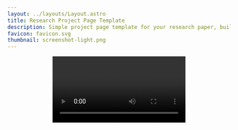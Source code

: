 ```yaml
---
layout: ../layouts/Layout.astro
title: Research Project Page Template
description: Simple project page template for your research paper, built with Astro and Tailwind CSS
favicon: favicon.svg
thumbnail: screenshot-light.png
---
```






<Header
  title={frontmatter.title}
  authors={[
    {
      name: "Roman Hauksson",
      url: "https://roman.technology",
      institution: "University of Texas at Dallas",
      notes: ["*", "†"],
    },
    {
      name: "Author Two",
      institution: "Institution Two",
      notes: ["*", "†"],
    },
    {
      name: "Author Three",
      institution: "Institution Three",
      notes: ["†"],
    },
    {
      name: "Author Four",
      institution: "Institution Four",
    },
  ]}
  conference="Conference Name"
  notes={[
    {
      symbol: "*",
      text: "author note one",
    },
    {
      symbol: "†",
      text: "author note two",
    },
  ]}
  links={[
    {
      name: "Paper",
      url: "",
      icon: "ri:file-pdf-2-line",
    },
    {
      name: "Code",
      url: "https://github.com/RomanHauksson/academic-project-astro-template",
      icon: "ri:github-line",
    },
    {
      name: "arXiv",
      url: "",
      icon: "academicons:arxiv",
    },
    {
      name: "Bluesky",
      url: "",
      icon: "ri:bluesky-line"
    }
  ]}
  />

<Video source={outside} />

<HighlightedSection>

## Abstract

This is a live demo for a template you can use to create a simple project page for your research paper. See the code for the template and instructions on how to use it yourself [here](https://github.com/RomanHauksson/academic-project-astro-template). It's made with the [Astro web framework](https://astro.build/) and styled with [Tailwind CSS](https://tailwindcss.com/). You write the content in [MDX](https://mdxjs.com/), which enables markdown formatting like **bold**, _italics_, and ~strikethrough~, as well as custom components like <SmallCaps>small caps.</SmallCaps>

</HighlightedSection>

## Figures

Use the figure component to display images, videos, equations, or any other element, with an optional caption.

<Figure>
  <Image slot="figure" source={transformer} altText="Diagram of the transformer deep learning architecture." />
  <Fragment slot="caption">Diagram of the transformer deep learning architecture.</Fragment>
</Figure>

## Image comparison slider

An interactive, accessible slider component with keyboard navigation.

<Figure>
  <ImageComparison slot="figure" client:load imageOne={dogsDiffc} imageTwo={dogsTrue} altTextOne="Photo of two dogs running side-by-side in shallow water, lossily compressed using the DiffC algorithm" altTextTwo="Original photo of two dogs running side-by-side in shallow water" />
  <Fragment slot="caption">A photo of two dogs running side-by-side in shallow water, lossily compressed using the [DiffC algorithm](https://jeremyiv.github.io/diffc-project-page/).</Fragment>
</Figure>

## Two columns

Use the two columns component to display two columns of content. In this example, the first column contains a figure with a YouTube video and the second column contains a figure with a custom [React](https://react.dev/) component. By default, they display side by side, but if the screen is narrow enough (for example, on mobile), they're arranged vertically.

<TwoColumns>
  <Figure slot="left">
    <YouTubeVideo slot="figure" videoId="wjZofJX0v4M" />
    <Fragment slot="caption">Take a look at this YouTube video.</Fragment>
  </Figure>
  <Figure slot="right">
    <Splat slot="figure" client:idle />
    <Fragment slot="caption">Now look at this [Gaussian splat](https://en.wikipedia.org/wiki/Gaussian_splatting), rendered with a React component.</Fragment>
  </Figure>
</TwoColumns>

## Heading levels

Use headings to divide your content into sections.

### Heading 3

Go down a level to heading 3...

#### Heading 4

...and down again to heading 4.

## LaTeX

You can also add LaTeX formulas, rendered during the build process using [KaTeX](https://katex.org/) so they're quick to load for visitors of your project page. You can write them inline, like this: <LaTeX inline formula="a^2 + b^2 = c^2" />. Or, you can write them as a block:

<LaTeX formula="\int_a^b f(x) dx" />

## Tables

You can add simple tables using [GitHub Flavored Markdown syntax](https://docs.github.com/en/get-started/writing-on-github/working-with-advanced-formatting/organizing-information-with-tables):

| Model | Accuracy | F1 score | Training time (hours) |
| :--- | :---: | :---: | :---: |
| BERT-base | 0.89 | 0.87 | 4.5 |
| RoBERTa-large | 0.92 | 0.91 | 7.2 |
| DistilBERT | 0.86 | 0.84 | 2.1 |
| XLNet | 0.90 | 0.89 | 6.8 |

## BibTeX citation

```bibtex
@misc{roman2024academic,
  author = "{Roman Hauksson}",
  title = "Academic Project Page Template",
  year = "2024",
  howpublished = "\url{https://research-template.roman.technology}",
}
```
